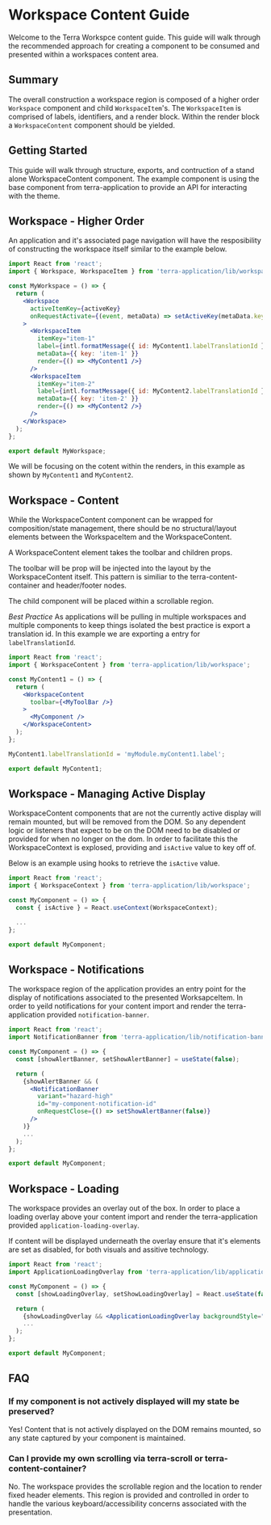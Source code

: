# Workspace Content Guide

Welcome to the Terra Workspce content guide. This guide will walk through the recommended approach for creating a component to be consumed and presented within a workspaces content area.

## Summary

The overall construction a workspace region is composed of a higher order `Workspace` component and child `WorkspaceItem`'s. The `WorkspaceItem` is comprised of labels, identifiers, and a render block. Within the render block a `WorkspaceContent` component should be yielded.

## Getting Started

This guide will walk through structure, exports, and contruction of a stand alone WorkspaceContent component. The example component is using the base component from terra-application to provide an API for interacting with the theme.

## Workspace - Higher Order

An application and it's associated page navigation will have the resposibility of constructing the workspace itself similar to the example below.

```jsx
import React from 'react';
import { Workspace, WorkspaceItem } from 'terra-application/lib/workspace';

const MyWorkspace = () => {
  return (
    <Workspace
      activeItemKey={activeKey}
      onRequestActivate={(event, metaData) => setActiveKey(metaData.key)}
    >
      <WorkspaceItem
        itemKey="item-1"
        label={intl.formatMessage({ id: MyContent1.labelTranslationId })}
        metaData={{ key: 'item-1' }}
        render={() => <MyContent1 />}
      />
      <WorkspaceItem
        itemKey="item-2"
        label={intl.formatMessage({ id: MyContent2.labelTranslationId })}
        metaData={{ key: 'item-2' }}
        render={() => <MyContent2 />}
      />
    </Workspace>
  );
};

export default MyWorkspace;
```

We will be focusing on the cotent within the renders, in this example as shown by `MyContent1` and `MyContent2`.

## Workspace - Content

While the WorkspaceContent component can be wrapped for composition/state management, there should be no structural/layout elements between the WorkspaceItem and the WorkspaceContent.

A WorkspaceContent element takes the toolbar and children props.

The toolbar will be prop will be injected into the layout by the WorkspaceContent itself. This pattern is similiar to the terra-content-container and header/footer nodes.

The child component will be placed within a scrollable region.

*Best Practice*
As applications will be pulling in multiple workspaces and multiple components to keep things isolated the best practice is export a translation id. In this example we are exporting a entry for `labelTranslationId`.

```jsx
import React from 'react';
import { WorkspaceContent } from 'terra-application/lib/workspace';

const MyContent1 = () => {
  return (
    <WorkspaceContent
      toolbar={<MyToolBar />}
    >
      <MyComponent />
    </WorkspaceContent>
  );
};

MyContent1.labelTranslationId = 'myModule.myContent1.label';

export default MyContent1;
```

## Workspace - Managing Active Display

WorkspaceContent components that are not the currently active display will remain mounted, but will be removed from the DOM. So any dependent logic or listeners that expect to be on the DOM need to be disabled or provided for when no longer on the dom. In order to facilitate this the WorkspaceContext is explosed, providing and `isActive` value to key off of.

Below is an example using hooks to retrieve the `isActive` value.

```jsx
import React from 'react';
import { WorkspaceContext } from 'terra-application/lib/workspace';

const MyComponent = () => {
  const { isActive } = React.useContext(WorkspaceContext);

  ...
};

export default MyComponent;
```

## Workspace - Notifications

The workspace region of the application provides an entry point for the display of notifications associated to the presented WorksapceItem. In order to yeild notifications for your content import and render the terra-application provided `notification-banner`.

```jsx
import React from 'react';
import NotificationBanner from 'terra-application/lib/notification-banner';

const MyComponent = () => {
  const [showAlertBanner, setShowAlertBanner] = useState(false);

  return (
    {showAlertBanner && (
      <NotificationBanner
        variant="hazard-high"
        id="my-component-notification-id"
        onRequestClose={() => setShowAlertBanner(false)}
      />
    )}
    ...
  );
};

export default MyComponent;
```

## Workspace - Loading

The workspace provides an overlay out of the box. In order to place a loading overlay above your content import and render the terra-application provided `application-loading-overlay`.

If content will be displayed underneath the overlay ensure that it's elements are set as disabled, for both visuals and assitive technology.

```jsx
import React from 'react';
import ApplicationLoadingOverlay from 'terra-application/lib/application-loading-overlay';

const MyComponent = () => {
  const [showLoadingOverlay, setShowLoadingOverlay] = React.useState(false);

  return (
    {showLoadingOverlay && <ApplicationLoadingOverlay backgroundStyle="light" />}
    ...
  );
};

export default MyComponent;
```

## FAQ

### If my component is not actively displayed will my state be preserved?

Yes! Content that is not actively displayed on the DOM remains mounted, so any state captured by your component is maintained.

### Can I provide my own scrolling via terra-scroll or terra-content-container?

No. The workspace provides the scrollable region and the location to render fixed header elements. This region is provided and controlled in order to handle the various keyboard/accessibility concerns associated with the presentation.
